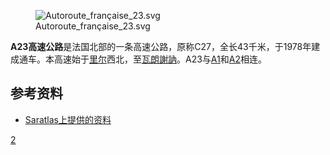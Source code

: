 [[File:Autoroute_française_23.svg|right]]

'''A23高速公路'''是法国北部的一条高速公路，原称C27，全长43千米，于1978年建成通车。本高速始于[[里尔|里尔]]西北，至[[瓦朗謝訥|瓦朗謝訥]]。A23与[[A1高速公路_(法国)|A1]]和[[A2高速公路|A2]]相连。

==参考资料==
*[http://saratlas.free.fr/index.php?page=autoroute&route=a23&lang=en Saratlas上提供的资料]{{Wayback|url=http://saratlas.free.fr/index.php?page=autoroute&route=a23&lang=en |date=20120205200116 }}{{en}}

{{Autoroutes}}

[[Category:法国高速公路|2]]